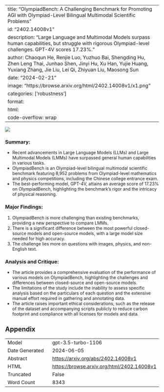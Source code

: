 
---
title: "OlympiadBench: A Challenging Benchmark for Promoting AGI with Olympiad-Level Bilingual Multimodal Scientific Problems"
id: "2402.14008v1"
description: "Large Language and Multimodal Models surpass human capabilities, but struggle with rigorous Olympiad-level challenges. GPT-4V scores 17.23%."
author: Chaoqun He, Renjie Luo, Yuzhuo Bai, Shengding Hu, Zhen Leng Thai, Junhao Shen, Jinyi Hu, Xu Han, Yujie Huang, Yuxiang Zhang, Jie Liu, Lei Qi, Zhiyuan Liu, Maosong Sun
date: "2024-02-21"
image: "https://browse.arxiv.org/html/2402.14008v1/x1.png"
categories: ['robustness']
format:
  html:
    code-overflow: wrap
---

![](https://browse.arxiv.org/html/2402.14008v1/x1.png)

### **Summary:**
- Recent advancements in Large Language Models (LLMs) and Large Multimodal Models (LMMs) have surpassed general human capabilities in various tasks.
- OlympiadBench is an Olympiad-level bilingual multimodal scientific benchmark featuring 8,952 problems from Olympiad-level mathematics and physics competitions, including the Chinese college entrance exam.
- The best-performing model, GPT-4V, attains an average score of 17.23% on OlympiadBench, highlighting the benchmark's rigor and the intricacy of physical reasoning.

### **Major Findings:**
1. OlympiadBench is more challenging than existing benchmarks, providing a new perspective to compare LMMs.
2. There is a significant difference between the most powerful closed-source models and open-source models, with a large model size needed for high accuracy.
3. The challenge lies more on questions with images, physics, and non-English text.

### **Analysis and Critique:**
- The article provides a comprehensive evaluation of the performance of various models on OlympiadBench, highlighting the challenges and differences between closed-source and open-source models.
- The limitations of the study include the inability to assess specific analysis based on the particulars of each question and the extensive manual effort required in gathering and annotating data.
- The article raises important ethical considerations, such as the release of the dataset and accompanying scripts publicly to reduce carbon footprint and compliance with all licenses for models and data.

## Appendix

|          |          |
|----------|----------|
| Model     | gpt-3.5-turbo-1106       |
| Date Generated     | 2024-06-05       |
| Abstract | [https://arxiv.org/abs/2402.14008v1](https://arxiv.org/abs/2402.14008v1)        |
| HTML     | [https://browse.arxiv.org/html/2402.14008v1](https://browse.arxiv.org/html/2402.14008v1)       |
| Truncated       | False       |
| Word Count       | 8343       |